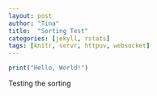 ```yaml
---
layout: post
author: "Tina"
title:  "Sorting Test"
categories: [jekyll, rstats]
tags: [knitr, servr, httpuv, websocket]
---
```


```r
print("Hello, World!")
```

Testing the sorting